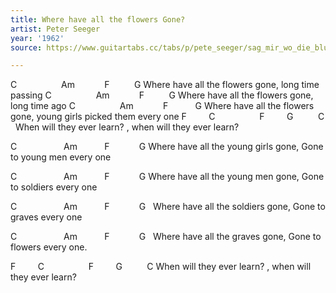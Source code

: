 ```yaml
---
title: Where have all the flowers Gone?
artist: Peter Seeger
year: '1962'
source: https://www.guitartabs.cc/tabs/p/pete_seeger/sag_mir_wo_die_blumen_sind_crd_ver_2.html

---
```



C                  Am            F          G
Where have all the flowers gone, long time passing
C                  Am            F          G
Where have all the flowers gone, long time ago
C                  Am            F           G
Where have all the flowers gone, young girls picked them every one
F         C                  F         G          C   
When will they ever learn? , when will they ever learn?


C                   Am           F            G
Where have all the young girls gone, Gone to young men every one

C                   Am           F            G
Where have all the young men gone, Gone to soldiers every one

C                   Am           F            G   
Where have all the soldiers gone, Gone to graves every one

C                   Am           F            G  
Where have all the graves gone, Gone to flowers every one.

F         C                  F         G          C
When will they ever learn? , when will they ever learn?
